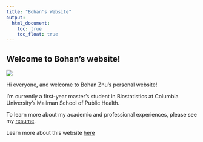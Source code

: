 ```yaml
---
title: "Bohan's Website"
output: 
  html_document:
    toc: true
    toc_float: true
---
```


## Welcome to Bohan's website!

![](https://media.giphy.com/media/v1.Y2lkPWVjZjA1ZTQ3aHpzdmZydmRndXBuMHhsOGxsZGRob2lwZGcwZGl2NXFiNG8xams4bCZlcD12MV9naWZzX3NlYXJjaCZjdD1n/kW3ibLKDLCmq4bCKF6/giphy.gif)

Hi everyone, and welcome to Bohan Zhu’s personal website!

I’m currently a first-year master’s student in Biostatistics at Columbia University’s Mailman School of Public Health.

To learn more about my academic and professional experiences, please see my [resume](resume.html).

Learn more about this website [here](about.html)